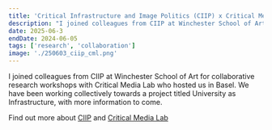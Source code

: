 ```yaml
---
title: 'Critical Infrastructure and Image Politics (CIIP) x Critical Media Lab, Basel '
description: "I joined colleagues from CIIP at Winchester School of Art on a collaborative research workshop with Critical Media Lab in Basel"
date: 2025-06-3
endDate: 2024-06-05
tags: ['research', 'collaboration']
image: './250603_ciip_cml.png'
---
```



I joined colleagues from CIIP at Winchester School of Art for collaborative research workshops with Critical Media Lab who hosted us in Basel. We have been working collectively towards a project titled University as Infrastructure, with more information to come. 

Find out more about [CIIP](https://criticalinfrastructures.net/about/) and [Critical Media Lab](https://criticalmedialab.ch/)